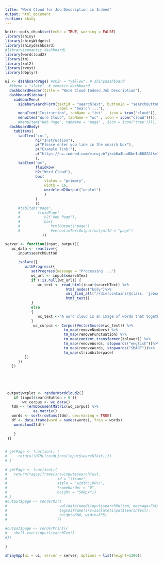 ---
title: "Word Cloud for Job Description in Indeed"
output: html_document
runtime: shiny
---


```{r setup, include=FALSE}
knitr::opts_chunk$set(echo = TRUE, warning = FALSE)
library(shiny)
library(shinyWidgets)
library(shinydashboard)
#library(semantic.dashboard)
library(wordcloud2)
library(tm)
library(xml2)
library(rvest)
library(dbplyr)
```

```{r echo=FALSE, warning=FALSE}
ui <- dashboardPage( #skin = "yellow", # shinydashboard
  #theme = "slate", # sematic.dashboard
  dashboardHeader(title = "Word Cloud Indeed Job Description"),
  dashboardSidebar(
    sidebarMenu(
      sidebarSearchForm(textId = "searchText", buttonId = "searchButton",
                        label = "Search ..."),
      menuItem("Instruction", tabName = "int" , icon = icon("cloud")),
      menuItem("Word Cloud", tabName = "wc" , icon = icon("cloud")))),
      #menuItem("Web Page", tabName = "page" , icon = icon("tree")))),
  dashboardBody(
    tabItems(
      tabItem("int",
              h1("Instruction"),
              p("Please enter you link in the search box"),
              p("Example link:"),
              a("https://nz.indeed.com/viewjob?jk=b6a4bad8be1b8082&tk=1ffgu5sd4rj8q800&from=serp&vjs=3")
              ),
      tabItem("wc",
              fluidRow(
              h2("Word Cloud"),
              box(
                  status = "primary",
                  width = 16, 
                  wordcloud2Output("wcplot")
                  )
              )
              ))
      #tabItem("page",
      #        fluidPage(
      #           h2("Web Page"),
      #           box(
      #              htmlOutput("page")
      #              #verbatimTextOutput(outputId = "page")
                 ))

```


```{r echo=FALSE, warning=FALSE}
server <- function(input, output){
   wc_data <- reactive({
      input$searchButton
      
      isolate({
         withProgress({
            setProgress(message = "Processing ...")
            wc_url <- input$searchText
            if (!is.null(wc_url)) {
               wc_text <- read_html(input$searchText) %>%
                            html_nodes("body")%>%
                            xml_find_all("//div[contains(@class, 'jobsearch-jobDescriptionText')]") %>%
                            html_text()
            } 
            else
            {
               wc_text <-"A word cloud is an image of words that together resemble a cloudy shape. The size of a word shows how important it is."
            }
             wc_corpus <- Corpus(VectorSource(wc_text)) %>%
                           tm_map(removeNumbers) %>%
                           tm_map(removePunctuation) %>%
                           tm_map(content_transformer(tolower)) %>%
                           tm_map(removeWords, stopwords("english"))%>%
                           tm_map(removeWords, stopwords("SMART"))%>%
                           tm_map(stripWhitespace)
         })
      })
   })
   

 
   
   
 output$wcplot <- renderWordcloud2({
    if (input$searchButton > 0 ){
        wc_corpus <- wc_data()
   tdm <- TermDocumentMatrix(wc_corpus) %>%
             as.matrix()
   words <- sort(rowSums(tdm), decreasing = TRUE)
   df <- data.frame(word = names(words), freq = words)
    wordcloud2(df)
      
    }
 })
 

# getPage <- function() {
#     return((HTML(readLines(input$searchText))))
# }
 
# getPage <- function(){
#   return(tags$iframe(src=input$searchText,
#                       id = "iframe",
#                       style = "width:100%;",
#                       frameborder = "0",
#                       height = "500px"))
# }
#output$page <- renderUI({
#                        validate(need(input$searchButton, message=FALSE))
#                        tags$iframe(src=isolate(input$searchText), 
#                        height=600, width=535)
#                       })
  
#output$page <- renderPrint({
#   shell.exec(input$searchText)
#})
 
} 
```


```{r echo=FALSE, warning=FALSE}
shinyApp(ui = ui, server = server, options = list(height=1300))
```
